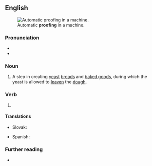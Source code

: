 ==English==
[[File:Home_Bread_Proofer.jpg|thumb|Automatic '''proofing''' in a machine.]]

===Pronunciation===
* {{IPA|/ˈpɹuːfɪŋ/|lang=en}}
* {{rhymes|uːfɪŋ|lang=en}}

===Noun===
{{en-noun|~}}

# A step in creating [[yeast]] [[bread]]s and [[baked good]]s, during which the yeast is allowed to [[leaven]] the [[dough]].

===Verb===
{{head|en|present participle}}

# {{present participle of|proof|lang=en|nocat=1}}

====Translations====
{{trans-top|to leaven the dough}}
* Slovak: {{t|sk|kysnutie}}
{{trans-mid}}
* Spanish: {{t+|es|levantamiento|m}}
{{trans-bottom}}

===Further reading===
* {{pedia|proofing (baking technique)}}